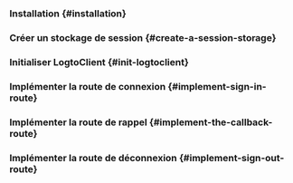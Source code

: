 

<GoGuideTip />

### Installation \{#installation}

<Installation />

### Créer un stockage de session \{#create-a-session-storage}

<CreateSessionStorage />

### Initialiser LogtoClient \{#init-logtoclient}

<InitLogtoClient />

### Implémenter la route de connexion \{#implement-sign-in-route}

<ImplementSignInRoute />

### Implémenter la route de rappel \{#implement-the-callback-route}

<ImplementCallbackRoute />

### Implémenter la route de déconnexion \{#implement-sign-out-route}

<ImplementSignOutRoute />

<Checkpoint />
